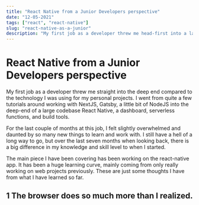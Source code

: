 ```yaml
---
title: "React Native from a Junior Developers perspective"
date: "12-05-2021"
tags: ["react", "react-native"]
slug: "react-native-as-a-junior"
description: "My first job as a developer threw me head-first into a large React Native project."
---
```


# React Native from a Junior Developers perspective

My first job as a developer threw me straight into the deep end compared to the technology I was using for my personal projects. I went from quite a few tutorials around working with NextJS, Gatsby, a little bit of NodeJS into the deep-end of a large codebase React Native, a dashboard, serverless functions, and build tools.

For the last couple of months at this job, I felt slightly overwhelmed and daunted by so many new things to learn and work with. I still have a hell of a long way to go, but over the last seven months when looking back, there is a big difference in my knowledge and skill level to when I started.

The main piece I have been covering has been working on the react-native app. It has been a huge learning curve, mainly coming from only really working on web projects previously. These are just some thoughts I have from what I have learned so far.

## 1 The browser does so much more than I realized.
